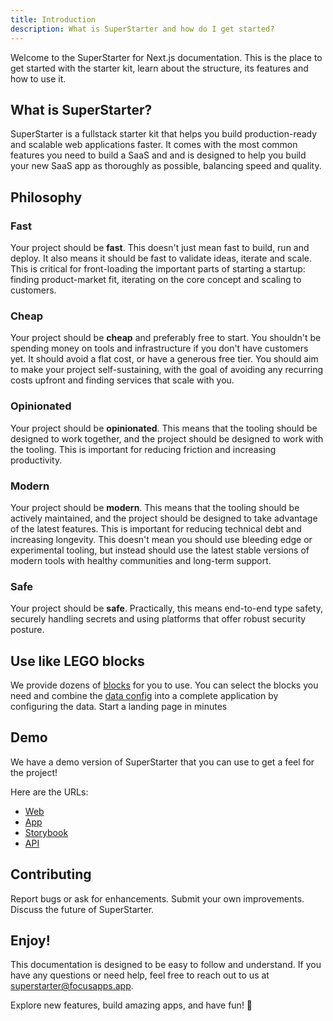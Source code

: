 ```yaml
---
title: Introduction
description: What is SuperStarter and how do I get started?
---
```


Welcome to the SuperStarter for Next.js documentation. This is the place to get started with the starter kit, learn about the structure, its features and how to use it.

## What is SuperStarter?

SuperStarter is a fullstack starter kit that helps you build production-ready and scalable web applications faster. It comes with the most common features you need to build a SaaS and and is designed to help you build your new SaaS app as thoroughly as possible, balancing speed and quality.

## Philosophy

### Fast

Your project should be **fast**. This doesn't just mean fast to build, run and deploy. It also means it should be fast to validate ideas, iterate and scale. This is critical for front-loading the important parts of starting a startup: finding product-market fit, iterating on the core concept and scaling to customers.

### Cheap

Your project should be **cheap** and preferably free to start. You shouldn't be spending money on tools and infrastructure if you don't have customers yet. It should avoid a flat cost, or have a generous free tier. You should aim to make your project self-sustaining, with the goal of avoiding any recurring costs upfront and finding services that scale with you.

### Opinionated

Your project should be **opinionated**. This means that the tooling should be designed to work together, and the project should be designed to work with the tooling. This is important for reducing friction and increasing productivity.

### Modern

Your project should be **modern**. This means that the tooling should be actively maintained, and the project should be designed to take advantage of the latest features. This is important for reducing technical debt and increasing longevity. This doesn't mean you should use bleeding edge or experimental tooling, but instead should use the latest stable versions of modern tools with healthy communities and long-term support.

### Safe

Your project should be **safe**. Practically, this means end-to-end type safety, securely handling secrets and using platforms that offer robust security posture.

## Use like LEGO blocks

We provide dozens of [blocks](/packages/design-system/blocks) for you to use. You can select the blocks you need and combine the [data config](/setup/configuration/app-config) into a complete application by configuring the data. Start a landing page in minutes



## Demo

We have a demo version of SuperStarter that you can use to get a feel for the project!

Here are the URLs:

- [Web](https://superstarter-demo.focusapps.app)
- [App](https://app.superstarter-demo.focusapps.app)
- [Storybook](https://storybook.superstarter.focusapps.app)
- [API](https://api.superstarter-demo.focusapps.app/health)


## Contributing

<Card title="Issues" icon="bug" href="https://github.com/allentown521/SuperStarter/issues" horizontal>
  Report bugs or ask for enhancements.
</Card>

<Card title="Pull Requests" icon="hands-clapping" href="https://github.com/allentown521/SuperStarter/pulls" horizontal>
  Submit your own improvements.
</Card>

<Card title="Discussions" icon="comments" href="https://github.com/allentown521/SuperStarter/discussions" horizontal>
  Discuss the future of SuperStarter.
</Card>

## Enjoy! 
This documentation is designed to be easy to follow and understand. If you have any questions or need help, feel free to reach out to us at superstarter@focusapps.app.

Explore new features, build amazing apps, and have fun! 🚀